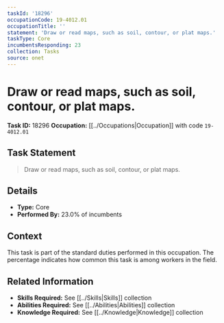 ```yaml
---
taskId: '18296'
occupationCode: 19-4012.01
occupationTitle: ''
statement: 'Draw or read maps, such as soil, contour, or plat maps.'
taskType: Core
incumbentsResponding: 23
collection: Tasks
source: onet
---
```

# Draw or read maps, such as soil, contour, or plat maps.

**Task ID:** 18296
**Occupation:** [[../Occupations|Occupation]] with code `19-4012.01`

## Task Statement

> Draw or read maps, such as soil, contour, or plat maps.

## Details

- **Type:** Core
- **Performed By:** 23.0% of incumbents

## Context

This task is part of the standard duties performed in this occupation. The percentage indicates how common this task is among workers in the field.

## Related Information

- **Skills Required:** See [[../Skills|Skills]] collection
- **Abilities Required:** See [[../Abilities|Abilities]] collection
- **Knowledge Required:** See [[../Knowledge|Knowledge]] collection
